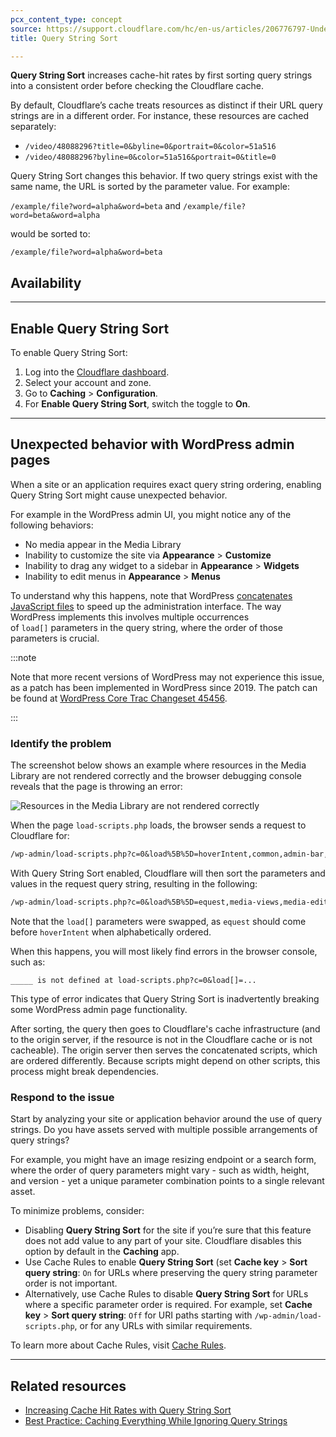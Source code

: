 ```yaml
---
pcx_content_type: concept
source: https://support.cloudflare.com/hc/en-us/articles/206776797-Understanding-Query-String-Sort
title: Query String Sort

---
```



**Query String Sort** increases cache-hit rates by first sorting query strings into a consistent order before checking the Cloudflare cache.

By default, Cloudflare’s cache treats resources as distinct if their URL query strings are in a different order. For instance, these resources are cached separately:

* `/video/48088296?title=0&byline=0&portrait=0&color=51a516`
* `/video/48088296?byline=0&color=51a516&portrait=0&title=0`

Query String Sort changes this behavior. If two query strings exist with the same name, the URL is sorted by the parameter value. For example:

`/example/file?word=alpha&word=beta` and `/example/file?word=beta&word=alpha`

would be sorted to:

`/example/file?word=alpha&word=beta`

## Availability

<FeatureTable id="cache.query_string_sort" />

***

## Enable Query String Sort

To enable Query String Sort:

1. Log into the [Cloudflare dashboard](https://dash.cloudflare.com).
2. Select your account and zone.
3. Go to **Caching** > **Configuration**.
4. For **Enable Query String Sort**, switch the toggle to **On**.

***

## Unexpected behavior with WordPress admin pages

When a site or an application requires exact query string ordering, enabling Query String Sort might cause unexpected behavior.

For example in the WordPress admin UI, you might notice any of the following behaviors:

* No media appear in the Media Library
* Inability to customize the site via **Appearance** > **Customize**
* Inability to drag any widget to a sidebar in **Appearance** > **Widgets**
* Inability to edit menus in **Appearance** > **Menus**

To understand why this happens, note that WordPress [concatenates JavaScript files](https://developer.wordpress.org/advanced-administration/wordpress/wp-config/#disable-javascript-concatenation) to speed up the administration interface. The way WordPress implements this involves multiple occurrences of `load[]` parameters in the query string, where the order of those parameters is crucial.

:::note


Note that more recent versions of WordPress may not experience this issue, as a patch has been implemented in WordPress since 2019. The patch can be found at [WordPress Core Trac Changeset 45456](https://core.trac.wordpress.org/changeset/45456).


:::

### Identify the problem

The screenshot below shows an example where resources in the Media Library are not rendered correctly and the browser debugging console reveals that the page is throwing an error:

![Resources in the Media Library are not rendered correctly](~/assets/images/support/media_library_enabling_query.png)

When the page `load-scripts.php` loads, the browser sends a request to Cloudflare for:

```txt
/wp-admin/load-scripts.php?c=0&load%5B%5D=hoverIntent,common,admin-bar,underscore,shortcode,backbone,wp-util,wp-backbone,media-models,wp-plupload,wp-mediaelement,wp-api-r&load%5B%5D=equest,media-views,media-editor,media-audiovideo,mce-view,imgareaselect,image-edit,media-grid,media,svg-painter&ver=5.0.3
```

With Query String Sort enabled, Cloudflare will then sort the parameters and values in the request query string, resulting in the following:

```txt
/wp-admin/load-scripts.php?c=0&load%5B%5D=equest,media-views,media-editor,media-audiovideo,mce-view,imgareaselect,image-edit,media-grid,media,svg-painter&load%5B%5D=hoverIntent,common,admin-bar,underscore,shortcode,backbone,wp-util,wp-backbone,media-models,wp-plupload,wp-mediaelement,wp-api-r&ver=5.0.3
```

Note that the `load[]` parameters were swapped, as `equest` should come before `hoverIntent` when alphabetically ordered.

When this happens, you will most likely find errors in the browser console, such as:

`_____ is not defined at load-scripts.php?c=0&load[]=...`

This type of error indicates that Query String Sort is inadvertently breaking some WordPress admin page functionality.

After sorting, the query then goes to Cloudflare's cache infrastructure (and to the origin server, if the resource is not in the Cloudflare cache or is not cacheable). The origin server then serves the concatenated scripts, which are ordered differently. Because scripts might depend on other scripts, this process might break dependencies.

### Respond to the issue

Start by analyzing your site or application behavior around the use of query strings. Do you have assets served with multiple possible arrangements of query strings?

For example, you might have an image resizing endpoint or a search form, where the order of query parameters might vary - such as width, height, and version - yet a unique parameter combination points to a single relevant asset.

To minimize problems, consider:

* Disabling **Query String Sort** for the site if you’re sure that this feature does not add value to any part of your site. Cloudflare disables this option by default in the **Caching** app.
* Use Cache Rules to enable **Query String Sort** (set **Cache key** > **Sort query string**: `On` for URLs where preserving the query string parameter order is not important.
* Alternatively, use Cache Rules to disable **Query String Sort** for URLs where a specific parameter order is required. For example, set **Cache key** > **Sort query string**: `Off` for URI paths starting with `/wp-admin/load-scripts.php`, or for any URLs with similar requirements.

To learn more about Cache Rules, visit [Cache Rules](/cache/how-to/cache-rules/).

***

## Related resources

* [Increasing Cache Hit Rates with Query String Sort](https://blog.cloudflare.com/increasing-cache-hit-rates-with-query-string-sort/)
* [Best Practice: Caching Everything While Ignoring Query Strings](/cache/how-to/cache-rules/examples/cache-everything-ignore-query-strings/)
